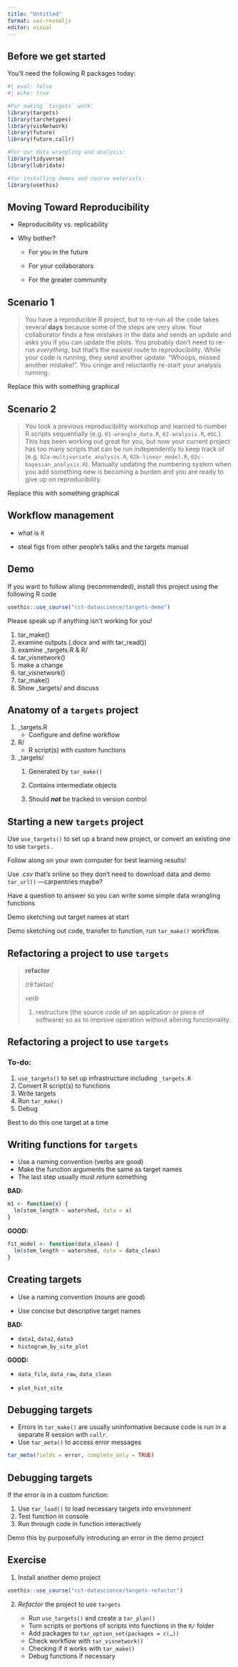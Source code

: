 ```yaml
---
title: "Untitled"
format: uaz-revealjs
editor: visual
---
```


## Before we get started

You'll need the following R packages today:

```r
#| eval: false
#| echo: true

#For making `targets` work:
library(targets)
library(tarchetypes)
library(visNetwork)
library(future)
library(future.callr)

#For our data wrangling and analysis:
library(tidyverse)
library(lubridate)

#for installing demos and course materials:
library(usethis)

```

## Moving Toward Reproducibility

-   Reproducibility vs. replicability

-   Why bother?

    -   For you in the future

    -   For your collaborators

    -   For the greater community

## Scenario 1

> You have a reproducible R project, but to re-run all the code takes several **days** because some of the steps are very slow.
> Your collaborator finds a few mistakes in the data and sends an update and asks you if you can update the plots.
> You probably don't need to re-run *everything*, but that's the easiest route to reproducibility.
> While your code is running, they send another update: "Whoops, missed another mistake!".
> You cringe and reluctantly re-start your analysis running.

::: notes
Replace this with something graphical
:::

## Scenario 2

> You took a previous reproducibility workshop and learned to number R scripts sequentially (e.g. `01-wrangle_data.R`, `02-analysis.R`, etc.).
> This has been working out great for you, but now your current project has too many scripts that can be run independently to keep track of (e.g. `02a-multivariate_analysis.R`, `02b-linear_model.R`, `02c-bayesian_analysis.R`).
> Manually updating the numbering system when you add something new is becoming a burden and you are ready to give up on reproducibility.

::: notes
Replace this with something graphical
:::

## Workflow management

-   what is it

-   steal figs from other people's talks and the targets manual

## Demo

If you want to follow along (recommended), install this project using the following R code

``` r
usethis::use_course("cct-datascience/targets-demo")
```

Please speak up if anything isn't working for you!

::: notes
1.  tar_make()
2.  examine outputs (.docx and with tar_read())
3.  examine \_targets.R & R/
4.  tar_visnetwork()
5.  make a change
6.  tar_visnetwork()
7.  tar_make()
8.  Show \_targets/ and discuss
:::

## Anatomy of a `targets` project

1.  \_targets.R
    -   Configure and define workflow
2.  R/
    -   R script(s) with custom functions
3.  \_targets/
    1.  Generated by `tar_make()`

    2.  Contains intermediate objects

    3.  Should ***not*** be tracked in version control

## Starting a new `targets` project

Use `use_targets()` to set up a brand new project, or convert an existing one to use `targets` .

::: callout-tip
Follow along on your own computer for best learning results!
:::

::: notes
Use .csv that's online so they don't need to download data and demo `tar_url()` ---carpentries maybe?

Have a question to answer so you can write some simple data wrangling functions

Demo sketching out target names at start

Demo sketching out code, transfer to function, run `tar_make()` workflow.
:::

## Refactoring a project to use `targets`

> **refactor**
>
> /rēˈfaktər/
>
> *verb*
>
> 1.  restructure (the source code of an application or piece of software) so as to improve operation without altering functionality.

## Refactoring a project to use `targets`

### To-do:

1.  `use_targets()` to set up infrastructure including `_targets.R`
2.  Convert R script(s) to functions
3.  Write targets
4.  Run `tar_make()`
5.  Debug

Best to do this one target at a time

## Writing functions for `targets`

-   Use a naming convention (verbs are good)
-   Make the function arguments the same as target names
-   The last step usually must *return* something

**BAD:**

``` r
m1 <- function(x) {
  lm(stem_length ~ watershed, data = x)
}
```

**GOOD:**

``` r
fit_model <- function(data_clean) {
  lm(stem_length ~ watershed, data = data_clean)
}
```

## Creating targets

-   Use a naming convention (nouns are good)

-   Use concise but descriptive target names

**BAD:**

-   `data1`, `data2`, `data3`
-   `histogram_by_site_plot`

**GOOD:**

-   `data_file`, `data_raw`, `data_clean`

-   `plot_hist_site`

## Debugging targets

-   Errors in `tar_make()` are usually uninformative because code is run in a separate R session with `callr`.
-   Use `tar_meta()` to access error messages

``` r
tar_meta(fields = error, complete_only = TRUE)
```

## Debugging targets

If the error is in a custom function:

1.  Use `tar_load()` to load necessary targets into environment
2.  Test function in console
3.  Run through code in function interactively

::: notes
Demo this by purposefully introducing an error in the demo project
:::

## Exercise

1.  Install another demo project

``` r
usethis::use_course("cct-datascience/targets-refactor")
```

2.  *Refactor* the project to use `targets`

    -   Run `use_targets()` and create a `tar_plan()`
    -   Turn scripts or portions of scripts into functions in the `R/` folder
    -   Add packages to `tar_option_set(packages = c(…))`
    -   Check workflow with `tar_visnetwork()`
    -   Checking if it works with `tar_make()`
    -   Debug functions if necessary

    ### 
